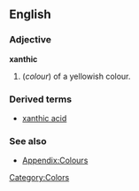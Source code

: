 ==English==

===Adjective===
'''xanthic'''
#(''colour'') of a yellowish colour.

===Derived terms===
*[[xanthic acid]]

===See also===
*[[Wiktionary_Appendix:Colours|Appendix:Colours]]

[[Category:Colors]]